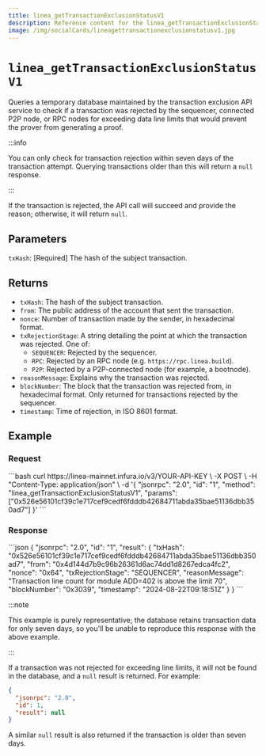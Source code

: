 ```yaml
---
title: linea_getTransactionExclusionStatusV1
description: Reference content for the linea_getTransactionExclusionStatusV1 method.
image: /img/socialCards/lineagettransactionexclusionstatusv1.jpg
---
```



# `linea_getTransactionExclusionStatusV1`

Queries a temporary database maintained by the transaction exclusion API service
to check if a transaction was rejected by the sequencer, connected P2P node, or
RPC nodes for exceeding data line limits that would prevent the prover from
generating a proof.

:::info

You can only check for transaction rejection within seven days of the
transaction attempt. Querying transactions older than this will return a `null`
response.

:::

If the transaction is rejected, the API call will succeed and provide the
reason; otherwise, it will return `null`.

## Parameters

`txHash`: [Required] The hash of the subject transaction.

## Returns

- `txHash`: The hash of the subject transaction.
- `from`: The public address of the account that sent the transaction.
- `nonce`: Number of transaction made by the sender, in hexadecimal format.
- `txRejectionStage`: A string detailing the point at which the transaction was
  rejected. One of:
  - `SEQUENCER`: Rejected by the sequencer.
  - `RPC`: Rejected by an RPC node (e.g. `https://rpc.linea.build`).
  - `P2P`: Rejected by a P2P-connected node (for example, a bootnode).
- `reasonMessage`: Explains why the transaction was rejected.
- `blockNumber`: The block that the transaction was rejected from, in
  hexadecimal format. Only returned for transactions rejected by the sequencer.
- `timestamp`: Time of rejection, in ISO 8601 format.

## Example

### Request

<Tabs>
    <TabItem value="cURL">
        ```bash
        curl https://linea-mainnet.infura.io/v3/YOUR-API-KEY \
        -X POST \
        -H "Content-Type: application/json" \
        -d '{
            "jsonrpc": "2.0",
            "id": "1",
            "method": "linea_getTransactionExclusionStatusV1",
            "params": ["0x526e56101cf39c1e717cef9cedf6fdddb42684711abda35bae51136dbb350ad7"]
        }'
        ```
    </TabItem>
</Tabs>

### Response

<Tabs>
    <TabItem value="JSON">
        ```json
        {
            "jsonrpc": "2.0",
            "id": "1",
            "result": {
                "txHash": "0x526e56101cf39c1e717cef9cedf6fdddb42684711abda35bae51136dbb350ad7",
                "from": "0x4d144d7b9c96b26361d6ac74dd1d8267edca4fc2",
                "nonce": "0x64",
                "txRejectionStage": "SEQUENCER",
                "reasonMessage": "Transaction line count for module ADD=402 is above the limit 70",
                "blockNumber": "0x3039",
                "timestamp": "2024-08-22T09:18:51Z"
            }
        }
        ```
    </TabItem>
</Tabs>

:::note

This example is purely representative; the database retains transaction data for
only seven days, so you'll be unable to reproduce this response with the above
example.

:::

If a transaction was not rejected for exceeding line limits, it will not be
found in the database, and a `null` result is returned. For example:

```json
{
  "jsonrpc": "2.0",
  "id": 1,
  "result": null
}
```

A similar `null` result is also returned if the transaction is older than seven
days.
